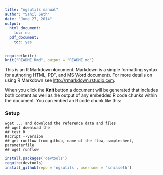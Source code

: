 ```yaml
---
title: "ngsutils manual"
author: "Sahil Seth"
date: "June 27, 2014"
output:
  html_document:
    toc: no
  pdf_document:
    toc: yes
---
```


```r
require(knitr)
knit("README.Rmd", output = "README.md")
```

This is an R Markdown document. Markdown is a simple formatting syntax for authoring HTML, PDF, and MS Word documents. For more details on using R Markdown see <http://rmarkdown.rstudio.com>.

When you click the **Knit** button a document will be generated that includes both content as well as the output of any embedded R code chunks within the document. You can embed an R code chunk like this:


### Setup
```
wget ... and download the reference data and files
## wget download the 
## test R
Rscript --version
## get runflow from github, name of the flow, samplesheet, parameterfile
## wget runflow
```

```r
install.packages('devtools')
require(devtools)
install_github(repo = 'ngsutils', username = 'sahilseth')

```

